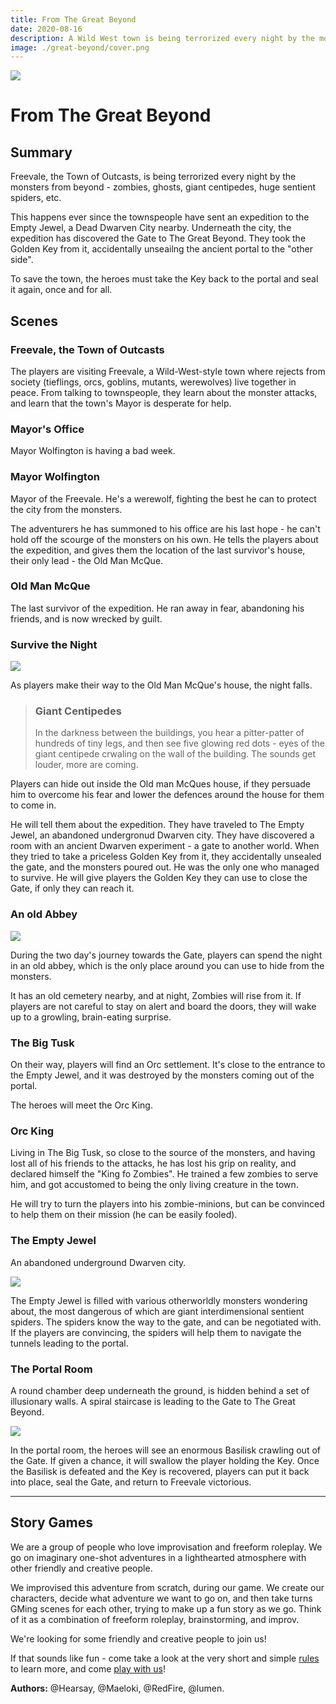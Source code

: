 ```yaml
---
title: From The Great Beyond
date: 2020-08-16
description: A Wild West town is being terrorized every night by the monsters from "the other side" - zombies, ghosts, huge sentient spiders, etc. The players must return The Golden Key to the abandoned Dwarven city to reseal the Gate the monsters are coming from.
image: ./great-beyond/cover.png
---
```


<div class="header-img"><img src="./great-beyond/cover.png"/></div>

# From The Great Beyond

## Summary

Freevale, the Town of Outcasts, is being terrorized every night by the monsters from beyond - zombies, ghosts, giant centipedes, huge sentient spiders, etc.

This happens ever since the townspeople have sent an expedition to the Empty Jewel, a Dead Dwarven City nearby. Underneath the city, the expedition has discovered the Gate to The Great Beyond. They took the Golden Key from it, accidentally unseailng the ancient portal to the "other side".

To save the town, the heroes must take the Key back to the portal and seal it again, once and for all.
    
## Scenes

### Freevale, the Town of Outcasts

The players are visiting Freevale, a Wild-West-style town where rejects from society (tieflings, orcs, goblins, mutants, werewolves) live together in peace. From talking to townspeople, they learn about the monster attacks, and learn that the town's Mayor is desperate for help.

### Mayor's Office

Mayor Wolfington is having a bad week. 

<div className="character">

### Mayor Wolfington
Mayor of the Freevale. He's a werewolf, fighting the best he can to protect the city from the monsters.

</div>

The adventurers he has summoned to his office are his last hope - he can't hold off the scourge of the monsters on his own. He tells the players about the expedition, and gives them the location of the last survivor's house, their only lead - the Old Man McQue.

<div className="character">

### Old Man McQue
The last survivor of the expedition. He ran away in fear, abandoning his friends, and is now wrecked by guilt.

</div>


### Survive the Night
<img src="./great-beyond/town-streets.jpg"/>

As players make their way to the Old Man McQue's house, the night falls. 

> ### Giant Centipedes  
> In the darkness between the buildings, you hear a pitter-patter of hundreds of tiny legs, and then see five glowing red dots - eyes of the giant centipede crwaling on the wall of the building. The sounds get louder, more are coming.

Players can hide out inside the Old man McQues house, if they persuade him to overcome his fear and lower the defences around the house for them to come in.

He will tell them about the expedition. They have traveled to The Empty Jewel, an abandoned undergronud Dwarven city. They have discovered a room with an ancient Dwarven experiment - a gate to another world. When they tried to take a priceless Golden Key from it, they accidentally unsealed the gate, and the monsters poured out. He was the only one who managed to survive. He will give players the Golden Key they can use to close the Gate, if only they can reach it.

### An old Abbey
![](./great-beyond/abbey.jpg)

During the two day's journey towards the Gate, players can spend the night in an old abbey, which is the only place around you can use to hide from the monsters. 

It has an old cemetery nearby, and at night, Zombies will rise from it. If players are not careful to stay on alert and board the doors, they will wake up to a growling, brain-eating surprise.

### The Big Tusk

On their way, players will find an Orc settlement. It's close to the entrance to the Empty Jewel, and it was destroyed by the monsters coming out of the portal.

The heroes will meet the Orc King. 

<div className="character">

### Orc King
Living in The Big Tusk, so close to the source of the monsters, and having lost all of his friends to the attacks, he has lost his grip on reality, and declared himself the "King fo Zombies". He trained a few zombies to serve him, and got accustomed to being the only living creature in the town.

</div>

He will try to turn the players into his zombie-minions, but can be convinced to help them on their mission (he can be easily fooled).

### The Empty Jewel
An abandoned underground Dwarven city.

<div className="token"><img src="./great-beyond/dwarven-citadel.jpg"/></div> 

The Empty Jewel is filled with various otherworldly monsters wondering about, the most dangerous of which are giant interdimensional sentient spiders. The spiders know the way to the gate, and can be negotiated with. If the players are convincing, the spiders will help them to navigate the tunnels leading to the portal.

### The Portal Room
A round chamber deep underneath the ground, is hidden behind a set of illusionary walls. A spiral staircase is leading to the Gate to The Great Beyond.

<img src="./great-beyond/veil.png"/>

In the portal room, the heroes will see an enormous Basilisk crawling out of the Gate. If given a chance, it will swallow the player holding the Key. Once the Basilisk is defeated and the Key is recovered, players can put it back into place, seal the Gate, and return to Freevale victorious.

---

## Story Games

We are a group of people who love improvisation and freeform roleplay. We go on imaginary one-shot adventures in a lighthearted atmosphere with other friendly and creative people. 

We improvised this adventure from scratch, during our game. We create our characters, decide what adventure we want to go on, and then take turns GMing scenes for each other, trying to make up a fun story as we go. Think of it as a combination of freeform roleplay, brainstorming, and improv.

We're looking for some friendly and creative people to join us!

If that sounds like fun - come take a look at the very short and simple [rules](https://rpgadventures.io/story-games) to learn more, and come [play with us](https://discord.gg/gNrJJNMuyD)!

**Authors:** @Hearsay, @Maeloki, @RedFire, @lumen.



